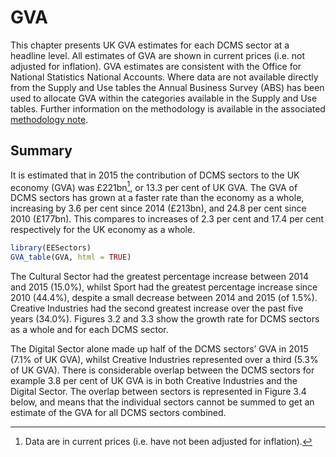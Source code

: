# GVA {#gva}

This chapter presents UK GVA estimates for each DCMS sector at a headline level. 
All estimates of GVA are shown in current prices (i.e. not adjusted for inflation). 
GVA estimates are consistent with the Office for National Statistics National Accounts. 
Where data are not available directly from the Supply and Use tables the Annual Business Survey (ABS) has been used to allocate GVA within the categories available in the Supply and Use tables.
Further information on the methodology is available in the associated [methodology note]().

## Summary
It is estimated that in 2015 the contribution of DCMS sectors to the UK economy (GVA) was £221bn[^1], or 13.3 per cent of UK GVA.
The GVA of DCMS sectors has grown at a faster rate than the economy as a whole, increasing by 3.6 per cent since 2014 (£213bn), and 24.8 per cent since 2010 (£177bn). 
This compares to increases of 2.3 per cent and 17.4 per cent respectively for the UK economy as a whole.

[^1]: Data are in current prices (i.e. have not been adjusted for inflation).

```r

library(EESectors)
GVA_table(GVA, html = TRUE)

```

The Cultural Sector had the greatest percentage increase between 2014 and 2015 (15.0%), whilst Sport had the greatest percentage increase since 2010 (44.4%), despite a small decrease between 2014 and 2015 (of 1.5%). 
Creative Industries had the second greatest increase over the past five years (34.0%). 
Figures 3.2 and 3.3 show the growth rate for DCMS sectors as a whole and for each DCMS sector.

The Digital Sector alone made up half of the DCMS sectors’ GVA in 2015 (7.1% of UK GVA), whilst Creative Industries represented over a third (5.3% of UK GVA).
There is considerable overlap between the DCMS sectors for example 3.8 per cent of UK GVA is in both Creative Industries and the Digital Sector.
The overlap between sectors is represented in Figure 3.4 below, and means that the individual sectors cannot be summed to get an estimate of the GVA for all DCMS sectors combined.
